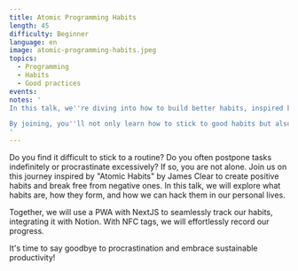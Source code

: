 ```yaml
---
title: Atomic Programming Habits
length: 45
difficulty: Beginner
language: en
image: atomic-programming-habits.jpeg
topics:
  - Programming
  - Habits
  - Good practices
events:
notes: '
In this talk, we''re diving into how to build better habits, inspired by James Clear''s book "Atomic Habits." We''ll break down Clear''s research-backed strategies into easy-to-follow steps. Plus, we''ll show you how to use cool tech stuff like Progressive Web Apps and NFC tags to make tracking your habits a breeze.

By joining, you''ll not only learn how to stick to good habits but also how to ditch the bad ones. And with the support of our community, you''ll have a team cheering you on every step of the way. So if you''re ready to level up your productivity and make positive changes in your life, this talk is definitely for you!
'
---
```


Do you find it difficult to stick to a routine? Do you often postpone tasks indefinitely or procrastinate excessively? If so, you are not alone. Join us on this journey inspired by "Atomic Habits" by James Clear to create positive habits and break free from negative ones. In this talk, we will explore what habits are, how they form, and how we can hack them in our personal lives.

Together, we will use a PWA with NextJS to seamlessly track our habits, integrating it with Notion. With NFC tags, we will effortlessly record our progress.

It's time to say goodbye to procrastination and embrace sustainable productivity!
